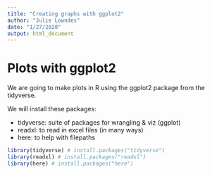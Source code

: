```yaml
---
title: "Creating graphs with ggplot2"
author: "Julie Lowndes"
date: "1/27/2020"
output: html_document
---
```


# Plots with ggplot2

We are going to make plots in R using the ggplot2 package from the tidyverse. 

We will install these packages: 

- tidyverse: suite of packages for wrangling & viz (ggplot)
- readxl: to read in excel files (in many ways)
- here: to help with filepaths

```r
library(tidyverse) # install.packages("tidyverse")
library(readxl) # install.packages("readxl")
library(here) # install.packages("here")
```


